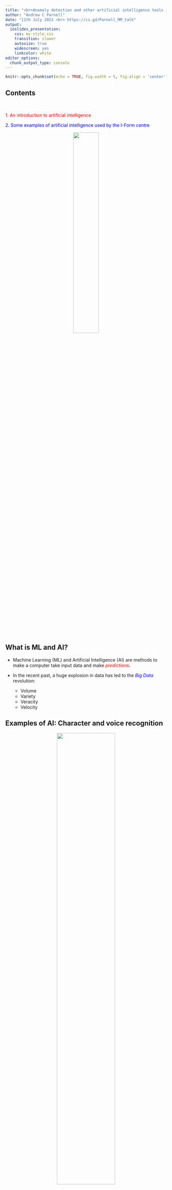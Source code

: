 ```yaml
---
title: "<br>Anomaly detection and other artificial intelligence tools in industry 4.0" 
author: "Andrew C Parnell"
date: "11th July 2022 <br> https://is.gd/Parnell_MM_talk"
output: 
  ioslides_presentation: 
    css: my-style.css
    transition: slower
    autosize: true
    widescreen: yes
    linkcolor: white
editor_options: 
  chunk_output_type: console
---
```


```r
knitr::opts_chunk$set(echo = TRUE, fig.width = 5, fig.align = 'center')
```

<script src="https://ajax.googleapis.com/ajax/libs/jquery/1.12.2/jquery.min.js"></script>

<script>
    $(document).ready(function() {
      $('slide:not(.title-slide, .backdrop, .segue)').append('<footer label=\"https://is.gd/Parnell_MM_talk\"></footer>');    
    })
</script>

<style>
  footer:after {
    content: attr(label);
    font-size: 12pt;
    position: absolute;
    bottom: 25px;
    left: 60px;
    line-height: 1.9;
  }
</style>



## Contents

<br>

<span style="color:red">1. An introduction to artificial intelligence</span><br>

<span style="color:blue">2. Some examples of artificial intelligence used by the I-Form centre</span><br>

<center>
![](https://github.com/andrewcparnell/MM_talk/raw/main/img/I-Form-Logo.GIF){width=40%}
</center>


## What is ML and AI?

- Machine Learning (ML) and Artificial Intelligence (AI) are methods to make a computer take input data and make <span style="color:red">_predictions_</span>.
- In the recent past, a huge explosion in data has led to the <span style="color:blue">_Big Data_</span> revolution:

    - Volume
    - Variety
    - Veracity
    - Velocity

## Examples of AI: Character and voice recognition

<center>

![](https://github.com/andrewcparnell/MM_talk/raw/main/img/mnistdigits.jpg){width=60%}

</center>

## Genomics

<center>

![](https://github.com/andrewcparnell/MM_talk/raw/main/img/snp_plot.gif){width=85%}

</center>

## Industry 4.0 (and perhaps 5.0)

<center>
![](https://github.com/andrewcparnell/MM_talk/raw/main/img/RenAM500M.jpg){width=60%}
</center>

## What makes these data all the same?

- They each have a <span style="color:red">_target_</span> that we're trying to predict (a digit, the size of a tumour, an aspect of a tool)
- They each have a large number of <span style="color:blue">_features_</span> which we can use to predict the target (pixels, genes, sensor data)
- The data can be written as <span style="color:green">_rectangular data structures_</span> (like an Excel spreadsheet)
- We make the predictions using a <span style="color:orange">_learner_</span>. There are lots of different types, from linear regression to deep neural networks

## Testing performance

- To determine the performance of our AI models we usually separate the data into a <span style="color:red">_training set_</span> and a <span style="color:blue">_test set_</span>
- Taken together the data set, the target variable and the features are known as a <span style="color:green">_task_</span>
- We <span style="color:orange">_train_</span> the learner on the training set and then <span style="color:purple">_predict_</span> on the test set
- Seeing as we know the target values for the test set we can determine how far away they are from the truth

## A workflow in R

\small
```r
library(mlr)
# Make a task
task_1 = makeRegrTask(data = my_data_set, target = 'y')
# Create training and test sets
test_set = sample(n,size = n/4)
train_set = (1:n)[-test_set]
# Set up a leaner
learner_1 = makeLearner('regr.h2o.deeplearning')
# Train it on the training data
train_1 = train(learner = learner_1, task = task_1, subset = train_set)
# Predict on the test set data
pred_1 = predict(object = train_1, task = task_1, subset = test_set)
# Check performance
performance(pred_1)
```

## A reminder of the terminology

- A _task_ is the data set, the _features_, and the _target_ variable
- A _training_ and _test_ set are just the rows of the data that we will train and test our model on
- A _learner_ is a black box that aims to predict the target from the features
- The _predictions_ on the test set can be compared to the true target values to judge the performance of the learner

## Learners 101: Linear regression

- We aim to estimate $f()$ in:
$$y = f(X) + e$$
- The simplest useful model is a linear regression model:
$$f = a + b_1 x_1 + b_2 x_2 + b_3 x_3 + \ldots $$

- We might minimise the least squares loss function:
$$\sum (y - f(X))^2$$
We find the `best' values of $a$, $b_1$, $b_2$ etc that minimise the loss

## From linear regression to deep learning

Make the $b$ terms depend on other hidden $b$ terms to produce richer functional behaviour

<center>
![](https://github.com/andrewcparnell/MM_talk/raw/main/img/nn_pic.jpg){width=70%}
</center>

## Types of AI

<center>
![](https://github.com/andrewcparnell/MM_talk/raw/main/img/ML_types.png){width=80%}
</center>

## Running the digits data through R

```r
source('https://gist.githubusercontent.com/brendano/39760/raw/22467aa8a5d104add5e861ce91ff5652c6b271b6/gistfile1.txt')
load_mnist()
library(dplyr)
library(readr)
mnist = cbind(rbind(train$x, test$x), 
              c(train$y, test$y)) %>% as.data.frame
colnames(mnist) = c(paste0('pix',1:784), 'digit')
#install.packages('h2o')
library(h2o)
#h2o.shutdown()
# h2o.init(nthreads = -1)
library(mlr)
```

```r
show_digit(train$x[5,])
```

## What does the data look like?

```r
mnist[1:6, c(405:410, 785)] # 0 = white, 255 = black
```

Each image is 28 by 28 pixels

## Fitting a deep learning classifier

\small 
```r
# Make a task
task_mn = makeClassifTask(data = mnist, target = 'digit')
# Create training and test sets
train_set = 1:60000
test_set = 60001:70000
# Set up a leaner
learner_dl = makeLearner('classif.h2o.deeplearning',
                         predict.type = 'prob')
# Train it on the training data
# train_dl = train(learner = learner_dl, task = task_mn,
#                  subset = train_set)
# saveRDS(train_dl, file = 'train_dl.rds')
train_dl <- readRDS(file = 'train_dl.rds')
# Predict on the test set data
# pred_dl = predict(object = train_dl, task = task_mn,
#                  subset = test_set)
# # Check performance
# saveRDS(pred_dl, file = 'pred_dl.rds')
pred_dl <- readRDS(file = 'pred_dl.rds')
#performance(pred_dl) # 3.2% incorrect
```

```r
# Make a task and set up training/test sets
task_mn = makeClassifTask(data = mnist, target = 'digit')
train_set = 1:60000
test_set = 60001:70000
# Set up a leaner
learner_dl = makeLearner('classif.h2o.deeplearning',
                         predict.type = 'prob')
# Train it on the training data
train_dl = train(learner = learner_dl, task = task_mn, subset = train_set)
pred_dl = predict(object = train_dl, task = task_mn, subset = test_set)
# Check performance
```
```r
print(performance(pred_dl))
```

## How well did it do?

```r
probs = pred_dl$data[,3:12]
class = apply(probs, 1, which.max) - 1
print(table(pred_dl$data$truth, class))
```

## What about other ML models?

- With `mlr` it is easy to train other models in the same way
```r
learner_rf = makeLearner('classif.h2o.randomforest',
                         predict.type = 'prob')
# Train it on the training data
train_rf = train(learner = learner_rf, task = task_mn, 
                 subset = train_set)
# Predict on the test set data
pred_rf = predict(object = train_rf, task = task_mn, 
                  subset = test_set)
print(performance(pred_rf))
```

## Assessing performance of ML models

- A good model should have predicted values close to the true values, or predicted classes close to the true classes. Some models will also produce uncertainties (e.g. intervals) or probabilities which can help determine the quality of the fit
- The usual metrics people use are the _root mean squared error_ (for regression problems), the _misclassification rate_ (for classification problems)
- Other more advanced metrics for classifiers include the _receiver operator characteristic curve_ and _precision-recall curve_. These work on the probabilities of each observation being in a particular class

## Neural network extensions

- Convolutional and recurrent neural networks designed for image or time series data
- Transfer learning where we use a pre-trained neural network that might have seen similar data to that which we are modelling
- Active learning which allows for the user to train the model (e.g. provide labels) on data that the model is struggling to predict
- Probabilistic uncertainty when we require more than just predictions
- There are many more!

# <span style = "color:white;position:relative;top:50px;">Part 2: AI and I-Form</span> {data-background=https://github.com/andrewcparnell/MM_talk/raw/main/img/code.png data-background-size=cover}

## Common problems in AI and manufacturing

- Extracting data from the machine
- Fast and accurate analysis of high-dimensional data
- Human labelling of the data stream 
- Interpreting the analytics for the user so that they can take action

## A recommender system

<center>
<video width="640" height="480" controls>
  <source src="https://github.com/andrewcparnell/MM_talk/raw/main/img/recsys1.mp4" type="video/mp4">
</video>
</center>

## Recommender system structure

<center>
![](https://github.com/andrewcparnell/MM_talk/raw/main/img/RecSys_schematic.png){width=65%}
</center>

## Recommender system interface

<center>
<video width="640" height="480" controls>
  <source src="https://github.com/andrewcparnell/MM_talk/raw/main/img/RecSys_Live.mp4" type="video/mp4">
</video>
</center>

## Anomaly detection 1: Control charts 

<center>
![](https://github.com/anhoej/qicharts2/raw/master/docs/articles/qicharts2_files/figure-html/unnamed-chunk-10-1.png){width=85%}
</center>

## Anomaly detection 2: Model-based clustering

<center>
![](https://mclust-org.github.io/mclust/articles/mclust_files/figure-html/unnamed-chunk-10-3.png){width=65%}
</center>

## Anomaly detection 3: STRAY

<center>
![](https://github.com/pridiltal/stray/raw/master/man/figures/README-datad-1.png){width=55%}
</center>

## Anomaly detection 4: Autoencoders

<center>
![](https://miro.medium.com/max/1200/1*nqzWupxC60iAH2dYrFT78Q.png){width=75%}
</center>

## Using STRAY to classify pores

<center>
![](https://github.com/andrewcparnell/MM_talk/raw/main/img/Doyle_1.jpg){width=25%}
![](https://github.com/andrewcparnell/MM_talk/raw/main/img/Doyle_2.jpg){width=25%}
![](https://github.com/andrewcparnell/MM_talk/raw/main/img/Doyle_3.jpg){width=50%}
</center>

## Using image detection to classify pores from images

<center>
![](https://github.com/andrewcparnell/MM_talk/raw/main/img/Sheehan_1.png){width=30%}
![](https://github.com/andrewcparnell/MM_talk/raw/main/img/Sheehan_2.jpg){width=40%}
![](https://github.com/andrewcparnell/MM_talk/raw/main/img/Sheehan_3.jpg){width=50%}
</center>

## How to learn more about AI in manufacturing

<center>
![](https://github.com/andrewcparnell/MM_talk/raw/main/img/Github_1.jpg){width=40%}
![](https://github.com/andrewcparnell/MM_talk/raw/main/img/Github_2.jpg){width=40%}
</center>

## Summary

- In the near future we will be regularly streaming large amounts of data from AM machines and analysing it in real time to identify defects as they occur
- The tools of AI are important to learn and will help you ride the wave of Industry 4.0/5.0
- Come and join the I-Form centre in Phase 2 if you want to help build on these ideas

## Resources and funding

Autoencoders: [Medium](https://medium.com/@birla.deepak26/autoencoders-76bb49ae6a8f);

__All materials: [Github repo](https://github.com/andrewcparnell/MM_talk)__

This work was supported by a Science Foundation Ireland Career Development Award grant 17/CDA/4695 and Research Centre Award 16/RC/3872

<center>

![](https://www.sfi.ie/sfi-logo-and-guidelines/SFI_logo_2017__Dual(long)_CMYK.png){width=50%}

<br> 

<font size="6"><span style="color:red;">Thank you!</span></font>

</center>